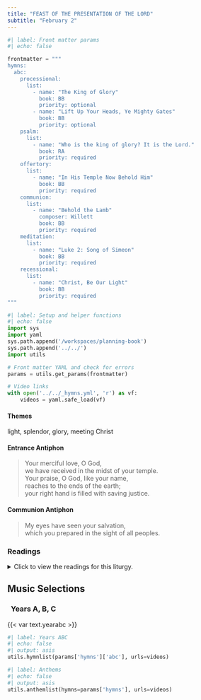 ```yaml
---
title: "FEAST OF THE PRESENTATION OF THE LORD"
subtitle: "February 2"
---
```


```python
#| label: Front matter params
#| echo: false

frontmatter = """
hymns:
  abc:
    processional:
      list:
        - name: "The King of Glory"
          book: BB
          priority: optional
        - name: "Lift Up Your Heads, Ye Mighty Gates"
          book: BB
          priority: optional
    psalm:
      list:
        - name: "Who is the king of glory? It is the Lord."
          book: RA
          priority: required
    offertory:
      list:
        - name: "In His Temple Now Behold Him"
          book: BB
          priority: required
    communion:
      list:
        - name: "Behold the Lamb"
          composer: Willett
          book: BB
          priority: required
    meditation:
      list:
        - name: "Luke 2: Song of Simeon"
          book: BB
          priority: required
    recessional:
      list:
        - name: "Christ, Be Our Light"
          book: BB
          priority: required
"""
```

```python
#| label: Setup and helper functions
#| echo: false
import sys
import yaml
sys.path.append('/workspaces/planning-book')
sys.path.append('../../')
import utils

# Front matter YAML and check for errors
params = utils.get_params(frontmatter)

# Video links
with open('../../_hymns.yml', 'r') as vf:
    videos = yaml.safe_load(vf)
```

:::  {.red}
#### **Themes**
:::

light, splendor, glory, meeting Christ

:::  {.red}
#### **Entrance Antiphon**
:::

> Your merciful love, O God,  
> we have received in the midst of your temple.  
> Your praise, O God, like your name,  
> reaches to the ends of the earth;  
> your right hand is filled with saving justice.

:::  {.red}
#### **Communion Antiphon**
:::

> My eyes have seen your salvation,  
> which you prepared in the sight of all peoples.

:::: {.content-visible when-format="html"}
::: {.red}
### Readings
:::

<details>
  <summary>Click to view the readings for this liturgy.</summary>

::: {.red}
### &nbsp; Years A, B, C

#### First Reading [Malachi 3:1-4]{style="float:right" .small}
:::
  
&emsp; Thus says the Lord GOD:  
Lo, I am sending my messenger  
&emsp; to prepare the way before me;  
And suddenly there will come to the temple  
&emsp; the LORD whom you seek,  
And the messenger of the covenant whom you desire.  
&emsp; Yes, he is coming, says the LORD of hosts.  
But who will endure the day of his coming?  
&emsp; And who can stand when he appears?  
For he is like the refiner’s fire,  
&emsp; or like the fuller’s lye.  
He will sit refining and purifying silver,  
&emsp; and he will purify the sons of Levi,  
Refining them like gold or like silver  
&emsp; that they may offer due sacrifice to the LORD.  
Then the sacrifice of Judah and Jerusalem  
&emsp; will please the LORD,  
&emsp; as in the days of old, as in years gone by.

***

::: {.red}
#### Responsorial Psalm [Psalm 24:7, 8, 9, 10]{style="float:right" .small}
:::

**[℟.]{.red}** **Who is this king of glory?  It is the Lord!**  

Lift up, O gates, your lintels;  
&emsp; reach up, you ancient portals,  
&emsp; that the king of glory may come in! **[℟.]{.red}**  

Who is this king of glory?  
&emsp; The LORD, strong and mighty,  
&emsp; the LORD, mighty in battle. **[℟.]{.red}**  

Lift up, O gates, your lintels;  
&emsp; reach up, you ancient portals,  
&emsp; that the king of glory may come in! **[℟.]{.red}**  

Who is this king of glory?  
&emsp; The LORD of hosts; he is the king of glory. **[℟.]{.red}**  

***

::: {.red}
#### Second Reading [Hebrews 2:14-18]{style="float:right" .small}
:::

Since the children share in blood and flesh,  
Jesus likewise shared in them,  
that through death he might destroy the one  
who has the power of death, that is, the Devil,  
and free those who through fear of death  
had been subject to slavery all their life.  
Surely he did not help angels  
but rather the descendants of Abraham;  
therefore, he had to become like his brothers and sisters  
in every way,  
that he might be a merciful and faithful high priest before God  
to expiate the sins of the people.  
Because he himself was tested through what he suffered,  
he is able to help those who are being tested.  

***

::: {.red}
#### Alleluia [Luke 2:32]{style="float:right" .small}
:::

**[℟.]{.red}** **Alleluia, alleluia.**  
A light of revelation to the Gentiles,  
and glory for your people Israel. **[℟.]{.red}**

***

::: {.red}
#### Gospel [Luke 2:22-40 or 2:22-32]{style="float:right" .small}
:::

When the days were completed for their purification  
according to the law of Moses,  
Mary and Joseph took Jesus up to Jerusalem  
to present him to the Lord,  
just as it is written in the law of the Lord,  
*Every male that opens the womb shall be consecrated to the Lord,*  
and to offer the sacrifice of  
*a pair of turtledoves or two young pigeons,*  
in accordance with the dictate in the law of the Lord.  

Now there was a man in Jerusalem whose name was Simeon.  
This man was righteous and devout,  
awaiting the consolation of Israel,  
and the Holy Spirit was upon him.  
It had been revealed to him by the Holy Spirit  
that he should not see death  
before he had seen the Christ of the Lord.  
He came in the Spirit into the temple;  
and when the parents brought in the child Jesus  
to perform the custom of the law in regard to him,  
he took him into his arms and blessed God, saying:  

&emsp; “Now, Master, you may let your servant go  
&emsp; &emsp; in peace, according to your word,  
&emsp; for my eyes have seen your salvation,  
&emsp; &emsp; which you prepared in the sight of all the peoples:  
&emsp; a light for revelation to the Gentiles,  
&emsp; &emsp; and glory for your people Israel.”  

The child’s father and mother were amazed at what was said about him;  
and Simeon blessed them and said to Mary his mother,  
“Behold, this child is destined  
for the fall and rise of many in Israel,  
and to be a sign that will be contradicted  
--and you yourself a sword will pierce--  
so that the thoughts of many hearts may be revealed.”  
There was also a prophetess, Anna,  
the daughter of Phanuel, of the tribe of Asher.  
She was advanced in years,  
having lived seven years with her husband after her marriage,  
and then as a widow until she was eighty-four.  
She never left the temple,  
but worshiped night and day with fasting and prayer.  
And coming forward at that very time,  
she gave thanks to God and spoke about the child  
to all who were awaiting the redemption of Jerusalem.  

When they had fulfilled all the prescriptions  
of the law of the Lord,  
they returned to Galilee, to their own town of Nazareth.  
The child grew and became strong, filled with wisdom;  
and the favor of God was upon him.  

[Or:]{.red}

When the days were completed for their purification  
according to the law of Moses,  
Mary and Joseph took Jesus up to Jerusalem  
to present him to the Lord,  
just as it is written in the law of the Lord,  
*Every male that opens the womb shall be consecrated to the Lord,*. 
and to offer the sacrifice of  
*a pair of turtledoves or two young pigeons,*  
in accordance with the dictate in the law of the Lord.  

Now there was a man in Jerusalem whose name was Simeon.  
This man was righteous and devout,  
awaiting the consolation of Israel,  
and the Holy Spirit was upon him.  
It had been revealed to him by the Holy Spirit  
that he should not see death  
before he had seen the Christ of the Lord.  
He came in the Spirit into the temple;  
and when the parents brought in the child Jesus  
to perform the custom of the law in regard to him,  
he took him into his arms and blessed God, saying:  

&emsp; “Now, Master, you may let your servant go  
&emsp; &emsp; in peace, according to your word,  
&emsp; for my eyes have seen your salvation,  
&emsp; &emsp; which you prepared in the sight of all the peoples:  
&emsp; a light for revelation to the Gentiles,  
&emsp; &emsp; and glory for your people Israel.”  

::: {.centered}
{{< var symbols.cross >}} &nbsp; {{< var symbols.cross >}} &nbsp; {{< var symbols.cross >}}
:::

</details>
::::

::: {.red}
## Music Selections
:::

::: {.titlered}
### &nbsp; Years A, B, C
:::
{{< var text.yearabc >}}

```python
#| label: Years ABC
#| echo: false
#| output: asis
utils.hymnlist(params['hymns']['abc'], urls=videos)
```

```python
#| label: Anthems
#| echo: false
#| output: asis
utils.anthemlist(hymns=params['hymns'], urls=videos)
```
